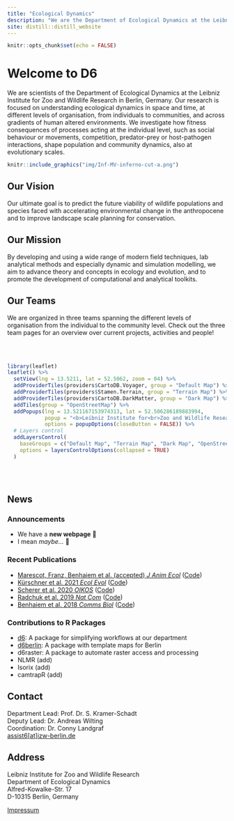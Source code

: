 ```yaml
---
title: "Ecological Dynamics"
description: "We are the Department of Ecological Dynamics at the Leibniz Institute for Zoo and Wildlife Research (IZW)"
site: distill::distill_website
---
```


```r
knitr::opts_chunk$set(echo = FALSE)
```

# Welcome to D6

<div class='highlightbox'>
  <span class='highlight'>
  We are scientists of the Department of Ecological Dynamics at the Leibniz Institute for Zoo and Wildlife Research in Berlin, Germany. Our research is focused on understanding ecological dynamics in space and time, at different levels of organisation, from individuals to communities, and across gradients of human altered environments. We investigate how fitness consequences of processes acting at the individual level, such as social behaviour or movements, competition, predator-prey or host-pathogen interactions, shape population and community dynamics, also at evolutionary scales.
  </span>
</div>

```r
knitr::include_graphics("img/Inf-MV-inferno-cut-a.png")
```

## Our Vision

Our ultimate goal is to predict the future viability of wildlife populations and species faced with accelerating environmental change in the anthropocene and to improve landscape scale planning for conservation.

## Our Mission

By developing and using a wide range of modern field techniques, lab analytical methods and especially dynamic and simulation modelling, we aim to advance theory and concepts in ecology and evolution, and to promote the development of computational and analytical toolkits.

## Our Teams

We are organized in three teams spanning the different levels of organisation from the individual to the community level. Check out the three team pages for an overview over current projects, activities and people!

<br><br>

```r
library(leaflet)
leaflet() %>%
  setView(lng = 13.5211, lat = 52.5062, zoom = 04) %>% 
  addProviderTiles(providers$CartoDB.Voyager, group = "Default Map") %>%
  addProviderTiles(providers$Stamen.Terrain, group = "Terrain Map") %>% 
  addProviderTiles(providers$CartoDB.DarkMatter, group = "Dark Map") %>%
  addTiles(group = "OpenStreetMap") %>% 
  addPopups(lng = 13.521167153974313, lat = 52.506286189883994, 
            popup = "<b>Leibniz Institute for<br>Zoo and Wildlife Research</b>",
            options = popupOptions(closeButton = FALSE)) %>%
  # Layers control
  addLayersControl(
    baseGroups = c("Default Map", "Terrain Map", "Dark Map", "OpenStreetMap"),
    options = layersControlOptions(collapsed = TRUE)
  )
```

<br><br>

## News

### Announcements

* We have a **new webpage** 🎉 
* I mean *maybe...* 🤔

### Recent Publications

- [Marescot, Franz, Benhaiem et al. (accepted) *J Anim Ecol*](https://doi.org/10.1111/1365-2656.13555) ([Code](https://github.com/EcoDynIZW/Marescot_Franz_Benhaiem_2021_JAnimEcol))
- [Kürschner et al. 2021 *Ecol Evol*](http://doi.org/10.1002/ece3.7478) ([Code](https://github.com/EcoDynIZW/Kuerschner_2021_EcolEvol))
- [Scherer et al. 2020 *OIKOS*](http://doi.org/10.1111/oik.07002) ([Code](https://github.com/EcoDynIZW/Scherer_2020_OIKOS))
- [Radchuk et al. 2019 *Nat Com*](https://github.com/EcoDynIZW/Radchuk_2019_NatCom) ([Code](http://doi.org/10.1038/s41467-019-10924-4))
- [Benhaiem et al. 2018 *Comms Biol*](http://doi.org/10.1038/s42003-018-0197-1) ([Code](https://github.com/EcoDynIZW/Benhaiem_2018_CommsBio))

### Contributions to R Packages

- [d6](https://github.com/EcoDynIZW/d6): A package for simplifying workflows at our department
- [d6berlin](https://github.com/EcoDynIZW/d6berlin): A package with template maps for Berlin
- d6raster: A package to automate raster access and processing
- NLMR (add)
- Isorix (add)
- camtrapR (add)


## Contact {.appendix}

Department Lead: Prof. Dr. S. Kramer-Schadt  
Deputy Lead: Dr. Andreas Wilting  
Coordination: Dr. Conny Landgraf  
<a href="mailto:assist6@izw-berlin.de">assist6[at]izw-berlin.de</a>  

## Address {.appendix}

Leibniz Institute for Zoo and Wildlife Research  
Department of Ecological Dynamics  
Alfred-Kowalke-Str. 17  
D-10315 Berlin, Germany  

[Impressum](impressum.html)

